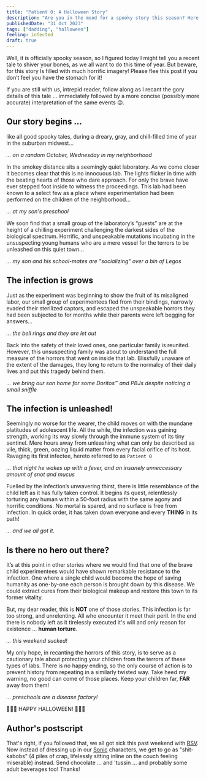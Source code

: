 ```yaml
---
title: "Patient 0: A Halloween Story"
description: "Are you in the mood for a spooky story this season? Here is a tale from the nightmare vault of fatherhood"
publishedDate: "31 Oct 2023"
tags: ["dadding", "halloween"]
feeling: infected
draft: true
---
```



Well, it is officially spooky season, so I figured today I might tell you a recent tale to shiver your bones, as we all want to do this time of year. But beware, for this story Is filled with much horrific imagery! Please flee this post if you don’t feel you have the stomach for it!

If you are still with us, intrepid reader, follow along as I recant the gory details of this tale … immediately followed by a more concise (possibly more accurate) interpretation of the same events 😉.

## Our story begins ...

like all good spooky tales, during a dreary, gray, and chill-filled time of year in the suburban midwest…

_... on a random October, Wednesday in my neighborhood_

In the smokey distance sits a seemingly quiet laboratory. As we come closer it becomes clear that this is no innocuous lab. The lights flicker in time with the beating hearts of those who dare approach. For only the brave have ever stepped foot inside to witness the proceedings. This lab had been known to a select few as a place where experimentation had been performed on the children of the neighborhood…

_... at my son's preschool_

We soon find that a small group of the laboratory’s “guests” are at the height of a chilling experiment challenging the darkest sides of the biological spectrum. Horrific, and unspeakable mutations incubating in the unsuspecting young humans who are a mere vessel for the terrors to be unleashed on this quiet town…

_... my son and his school-mates are "socializing" over a bin of Legos_

## The infection is grows

Just as the experiment was beginning to show the fruit of its misaligned labor, our small group of experimentees fled from their bindings, narrowly evaded their sterilized captors, and escaped the unspeakable horrors they had been subjected to for months while their parents were left begging for answers…

_... the bell rings and they are let out_

Back into the safety of their loved ones, one particular family is reunited. However, this unsuspecting family was about to understand the full measure of the horrors that went on inside that lab. Blissfully unaware of the extent of the damages, they long to return to the normalcy of their daily lives and put this tragedy behind them.

_... we bring our son home for some Doritos&trade; and PBJs despite noticing a small sniffle_

## The infection is unleashed!

Seemingly no worse for the wearer, the child moves on with the mundane platitudes of adolescent life. All the while, the infection was gaining strength, working its way slowly through the immune system of its tiny sentinel. Mere hours away from unleashing what can only be described as vile, thick, green, oozing liquid matter from every facial orifice of its host. Ravaging its first infectee, hereto referred to as `Patient 0`

_... that night he wakes up with a fever, and an insanely unneccessary amount of snot and mucus_

Fuelled by the infection’s unwavering thirst, there is little resemblance of the child left as it has fully taken control. It begins its quest, relentlessly torturing any human within a 50-foot radius with the same agony and horrific conditions. No mortal is spared, and no surface is free from infection. In quick order, it has taken down everyone and every **THING** in its path!

_... and we all got it._

## Is there no hero out there?

It’s at this point in other stories where we would find that one of the brave child experimentees would have shown remarkable resistance to the infection. One where a single child would become the hope of saving humanity as one-by-one each person is brought down by this disease. We could extract cures from their biological makeup and restore this town to its former vitality.

But, my dear reader, this is **NOT** one of those stories. This infection is far too strong, and unrelenting. All who encounter it meet their peril. In the end there is nobody left as it tirelessly executed it's will and _only_ reason for existence ... **human torture**.

_... this weekend sucked!_

My only hope, in recanting the horrors of this story, is to serve as a cautionary tale about protecting your children from the terrors of these types of labs. There is no happy ending, so the only course of action is to prevent history from repeating in a similarly twisted way. Take heed my warning, no good can come of those places. Keep your children far, **FAR** away from them!

_... preschools are a disease factory!_

<TLDR>🎃🎃🎃 HAPPY HALLOWEEN! 🎃🎃🎃</TLDR>

## Author's postscript

That's right, if you followed that, we all got sick this past weekend with [RSV](https://www.cdc.gov/rsv/index.html). Now instead of dressing up in our [Sonic](https://www.sonicthehedgehog.com/) characters, we get to go as "shit-kabobs" (4 piles of crap, lifelessly sitting inline on the couch feeling miserable) instead. Send chocolate ... and 'tussin ... and probably some adult beverages too! Thanks!
